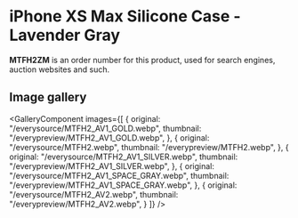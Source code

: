 
# iPhone XS Max Silicone Case - Lavender Gray

<Callout type='info' emoji='👉🏻'>**MTFH2ZM** is an order number for this product, used for search engines, auction websites and such.</Callout>

## Image gallery

<GalleryComponent
    images={[
      {
        original: "/everysource/MTFH2_AV1_GOLD.webp",
        thumbnail: "/everypreview/MTFH2_AV1_GOLD.webp",
      },
      {
        original: "/everysource/MTFH2.webp",
        thumbnail: "/everypreview/MTFH2.webp",
      },
      {
        original: "/everysource/MTFH2_AV1_SILVER.webp",
        thumbnail: "/everypreview/MTFH2_AV1_SILVER.webp",
      },
      {
        original: "/everysource/MTFH2_AV1_SPACE_GRAY.webp",
        thumbnail: "/everypreview/MTFH2_AV1_SPACE_GRAY.webp",
      },
      {
        original: "/everysource/MTFH2_AV2.webp",
        thumbnail: "/everypreview/MTFH2_AV2.webp",
      }
    ]}
  />
